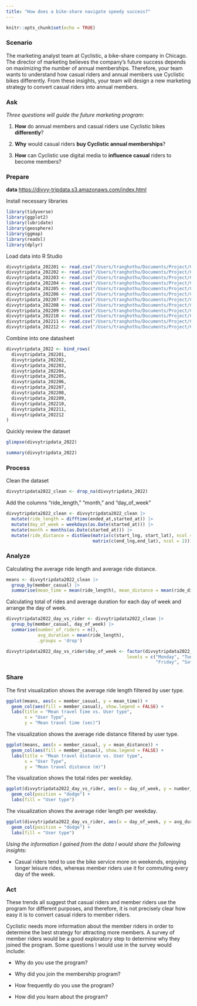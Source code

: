```yaml
---
title: "How does a bike-share navigate speedy success?"
---
```


```r
knitr::opts_chunk$set(echo = TRUE)
```

### Scenario

The marketing analyst team at Cyclistic, a bike-share company in Chicago. The director of marketing believes the company’s future success depends on maximizing the number of annual memberships. Therefore, your team wants to understand how casual riders and annual members use Cyclistic bikes differently. From these insights, your team will design a new marketing strategy to convert casual riders into annual members.

### Ask
*Three questions will guide the future marketing program:*

  1. **How** do annual members and casual riders use Cyclistic bikes **differently**?
  
  2. **Why** would casual riders **buy Cyclistic annual memberships**?
  
  3. **How** can Cyclistic use digital media to **influence casual** riders to become members?
  
### Prepare
**data** <https://divvy-tripdata.s3.amazonaws.com/index.html>

Install necessary libraries

```r
library(tidyverse)
library(ggplot2)
library(lubridate)
library(geosphere)
library(ggmap)
library(readxl)
library(dplyr)
```

Load data into R Studio

```r
divvytripdata_202201 <- read.csv("/Users/tranghothu/Documents/Project/Case_study_1_How_does_a_bike_share_navigate_speedy_success/data_raw/Divvy_Trips_2022/202201-divvy-tripdata.csv")
divvytripdata_202202 <- read.csv("/Users/tranghothu/Documents/Project/Case_study_1_How_does_a_bike_share_navigate_speedy_success/data_raw/Divvy_Trips_2022/202202-divvy-tripdata.csv")
divvytripdata_202203 <- read.csv("/Users/tranghothu/Documents/Project/Case_study_1_How_does_a_bike_share_navigate_speedy_success/data_raw/Divvy_Trips_2022/202203-divvy-tripdata.csv")
divvytripdata_202204 <- read.csv("/Users/tranghothu/Documents/Project/Case_study_1_How_does_a_bike_share_navigate_speedy_success/data_raw/Divvy_Trips_2022/202204-divvy-tripdata.csv")
divvytripdata_202205 <- read.csv("/Users/tranghothu/Documents/Project/Case_study_1_How_does_a_bike_share_navigate_speedy_success/data_raw/Divvy_Trips_2022/202205-divvy-tripdata.csv")
divvytripdata_202206 <- read.csv("/Users/tranghothu/Documents/Project/Case_study_1_How_does_a_bike_share_navigate_speedy_success/data_raw/Divvy_Trips_2022/202206-divvy-tripdata.csv")
divvytripdata_202207 <- read.csv("/Users/tranghothu/Documents/Project/Case_study_1_How_does_a_bike_share_navigate_speedy_success/data_raw/Divvy_Trips_2022/202207-divvy-tripdata.csv")
divvytripdata_202208 <- read.csv("/Users/tranghothu/Documents/Project/Case_study_1_How_does_a_bike_share_navigate_speedy_success/data_raw/Divvy_Trips_2022/202208-divvy-tripdata.csv")
divvytripdata_202209 <- read.csv("/Users/tranghothu/Documents/Project/Case_study_1_How_does_a_bike_share_navigate_speedy_success/data_raw/Divvy_Trips_2022/202209-divvy-tripdata.csv")
divvytripdata_202210 <- read.csv("/Users/tranghothu/Documents/Project/Case_study_1_How_does_a_bike_share_navigate_speedy_success/data_raw/Divvy_Trips_2022/202210-divvy-tripdata.csv")
divvytripdata_202211 <- read.csv("/Users/tranghothu/Documents/Project/Case_study_1_How_does_a_bike_share_navigate_speedy_success/data_raw/Divvy_Trips_2022/202211-divvy-tripdata.csv")
divvytripdata_202212 <- read.csv("/Users/tranghothu/Documents/Project/Case_study_1_How_does_a_bike_share_navigate_speedy_success/data_raw/Divvy_Trips_2022/202212-divvy-tripdata.csv")
```

Combine into one datasheet

```r
divvytripdata_2022 <- bind_rows(
  divvytripdata_202201,
  divvytripdata_202202,
  divvytripdata_202203,
  divvytripdata_202204,
  divvytripdata_202205,
  divvytripdata_202206,
  divvytripdata_202207,
  divvytripdata_202208,
  divvytripdata_202209,
  divvytripdata_202210,
  divvytripdata_202211,
  divvytripdata_202212
)
```

Quickly review the dataset

```r
glimpse(divvytripdata_2022)
```
```r
summary(divvytripdata_2022)
```

### Process

Clean the dataset

```r
divvytripdata2022_clean <- drop_na(divvytripdata_2022)
```

Add the columns “ride_length,” “month,” and “day_of_week”

```r
divvytripdata2022_clean <- divvytripdata2022_clean |> 
  mutate(ride_length = difftime(ended_at,started_at)) |> 
  mutate(day_of_week = weekdays(as.Date(started_at))) |> 
  mutate(month = months(as.Date(started_at))) |> 
  mutate(ride_distance = distGeo(matrix(c(start_lng, start_lat), ncol = 2),
                                 matrix(c(end_lng,end_lat), ncol = 2)))
```

### Analyze

Calculating the average ride length and average ride distance.

```r
means <- divvytripdata2022_clean |> 
  group_by(member_casual) |> 
  summarise(mean_time = mean(ride_length), mean_distance = mean(ride_distance))
```

Calculating total of rides and average duration for each day of week and arrange the day of week.

```r
divvytripdata2022_day_vs_rider <- divvytripdata2022_clean |> 
  group_by(member_casual, day_of_week) |> 
  summarise(number_of_riders = n(),
            avg_duration = mean(ride_length),
            .groups = 'drop')

divvytripdata2022_day_vs_rider$day_of_week <- factor(divvytripdata2022_day_vs_rider$day_of_week,
                                              levels = c("Monday", "Tuesday", "Wednesday", "Thursday", 
                                                         "Friday", "Saturday", "Sunday"))

```

### Share

The first visualization shows the average ride length filtered by user type.

```r
ggplot(means, aes(x = member_casual, y = mean_time)) +
  geom_col(aes(fill = member_casual), show.legend = FALSE) +
  labs(title = "Mean travel time vs. User type",
       x = "User Type",
       y = "Mean travel time (sec)")
```
The visualization shows the average ride distance filtered by user type.

```r
ggplot(means, aes(x = member_casual, y = mean_distance)) +
  geom_col(aes(fill = member_casual), show.legend = FALSE) +
  labs(title = "Mean travel distance vs. User type",
       x = "User Type",
       y = "Mean travel distance (m)")
```
The visualization shows the total rides per weekday.

```r
ggplot(divvytripdata2022_day_vs_rider, aes(x = day_of_week, y = number_of_riders, fill = member_casual)) +
  geom_col(position = "dodge") +
  labs(fill = "User type")
```
The visualization shows the average rider length per weekday.

```r
ggplot(divvytripdata2022_day_vs_rider, aes(x = day_of_week, y = avg_duration, fill = member_casual)) +
  geom_col(position = "dodge") +
  labs(fill = "User type")

```
*Using the information I gained from the data I would share the following insights:*

* Casual riders tend to use the bike service more on weekends, enjoying longer leisure rides, whereas member riders use it for commuting every day of the week.

### Act

These trends all suggest that casual riders and member riders use the program for different purposes, and therefore, it is not precisely clear how easy it is to convert casual riders to member riders.

Cyclistic needs more information about the member riders in order to determine the best strategy for attracting more members. A survey of member riders would be a good exploratory step to determine why they joined the program.
Some questions I would use in the survey would include:

* Why do you use the program?

* Why did you join the membership program?

* How frequently do you use the program?

* How did you learn about the program?


